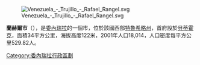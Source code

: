 [[Image:Venezuela_-_Trujillo_-_Rafael_Rangel.svg|right]]

'''蘭赫爾市'''（{{lang-es|Municipio Rafael Rangel}}），是[[委內瑞拉|委內瑞拉]]的一個市，位於該國西部[[特魯希略州|特魯希略州]]，首府設於[[貝蒂霍克|貝蒂霍克]]，面積34平方公里，海拔高度122米，2001年人口18,014，人口密度每平方公里529.82人。

{{Venezuela-geo-stub}}
[[Category:委內瑞拉行政區劃|Category:委內瑞拉行政區劃]]